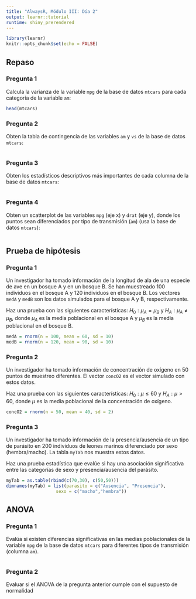 ```yaml
---
title: "AlwaysR, Módulo III: Día 2"
output: learnr::tutorial
runtime: shiny_prerendered
---
```


```r
library(learnr)
knitr::opts_chunk$set(echo = FALSE)
```


## Repaso

### Pregunta 1 

Calcula la varianza de la variable `mpg` de la base de datos `mtcars` para cada categoría de la variable `am`:

```r
head(mtcars)
```

### Pregunta 2 

Obten la tabla de contingencia de las variables `am` y `vs` de la base de datos `mtcars`:

```r

```

### Pregunta 3 

Obten los estadísticos descriptivos más importantes de cada columna de la base de datos `mtcars`:

```r

```

### Pregunta 4 

Obten un scatterplot de las variables `mpg` (eje x) y `drat` (eje y), donde los puntos sean diferenciados por tipo de transmisión (`am`) (usa la base de datos `mtcars`):

```r

```

## Prueba de hipótesis

### Pregunta 1

Un investigador ha tomado información de la longitud de ala de una especie de ave en un bosque A y en un bosque B. Se han muestreado 100 individuos en el bosque A y 120 individuos en el bosque B. Los vectores `medA` y `medB` son los datos simulados para el bosque A y B, respectivamente. 

Haz una prueba con las siguientes características: $H_0: \mu_A=\mu_B$ y $H_A: \mu_A\neq \mu_B$, donde $\mu_A$ es la media poblacional en el bosque A y $\mu_B$ es la media poblacional en el bosque B.

```r
medA = rnorm(n = 100, mean = 60, sd = 10)
medB = rnorm(n = 120, mean = 90, sd = 10)
```

### Pregunta 2

Un investigador ha tomado información de concentración de oxígeno en 50 puntos de muestreo diferentes. El vector `concO2` es el vector simulado con estos datos.

Haz una prueba con las siguientes características: $H_0: \mu\leq 60$ y $H_A: \mu> 60$, donde $\mu$ es la media poblacional de la concentración de oxígeno.

```r
concO2 = rnorm(n = 50, mean = 40, sd = 2)
```

### Pregunta 3

Un investigador ha tomado información de la presencia/ausencia de un tipo de parásito en 200 individuos de leones marinos diferenciado por sexo (hembra/macho). La tabla `myTab` nos muestra estos datos.

Haz una prueba estadística que evalúe si hay una asociación significativa entre las categorías de sexo y presencia/ausencia del parásito.

```r
myTab = as.table(rbind(c(70,30), c(50,50)))
dimnames(myTab) = list(parasito = c("Ausencia", "Presencia"),
                   sexo = c("macho","hembra"))
```


## ANOVA

### Pregunta 1

Evalúa si existen diferencias significativas en las medias poblacionales de la variable `mpg` de la base de datos `mtcars` para diferentes tipos de transmisión (columna `am`).

```r

```

### Pregunta 2

Evaluar si el ANOVA de la pregunta anterior cumple con el supuesto de normalidad

```r

```


